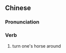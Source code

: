 {{also|拨马}}
==Chinese==
{{zh-forms|s=拨马}}

===Pronunciation===
{{zh-pron
|m=bōmǎ
|cat=v
}}

===Verb===
{{zh-verb}}

# {{lb|zh|archaic}} turn one's horse around